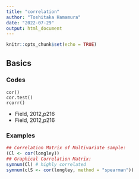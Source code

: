 ```yaml
---
title: "correlation"
author: "Toshitaka Hamamura"
date: "2022-07-29"
output: html_document
---
```


```r
knitr::opts_chunk$set(echo = TRUE)
```

## Basics
### Codes
```
cor()
cor.test()
rcorr()
```
- Field, 2012,p216
- Field, 2012,p216

### Examples
```r
## Correlation Matrix of Multivariate sample:
(Cl <- cor(longley))
## Graphical Correlation Matrix:
symnum(Cl) # highly correlated
symnum(clS <- cor(longley, method = "spearman"))
```

